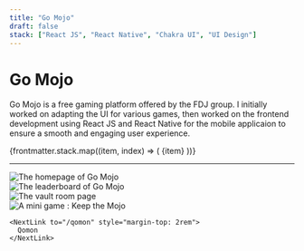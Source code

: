```yaml
---
title: "Go Mojo"
draft: false
stack: ["React JS", "React Native", "Chakra UI", "UI Design"]
---
```





# Go Mojo

<p class="intro">
  Go Mojo is a free gaming platform offered by the FDJ group. I initially worked
  on adapting the UI for various games, then worked on the frontend development
  using React JS and React Native for the mobile applicaion to ensure a smooth
  and engaging user experience.
</p>

<div class="tag-container">
  {frontmatter.stack.map((item, index) => (
    <span class="tag" key={index}>
      {item}
    </span>
  ))}
</div>

<hr />

<div class="container" style={{ display: "grid", gap: "4rem" }}>
  <section>
    <Card caption="The homepage">
      <div class="card-wrapper">
        <Image
          src={home}
          class="img-shadow"
          alt="The homepage of Go Mojo"
        />
      </div>
    </Card>
  </section>
  <section>
    <Card caption="The leaderboard">
      <div class="card-wrapper">
        <Image
          src={leaderboard}
          class="img-shadow"
          alt="The leaderboard of Go Mojo"
        />
      </div>
    </Card>
  </section>
  <section>
    <Card caption="The vault room page">
      <div class="card-wrapper">
        <Image
          src={vaultRoom}
          class="img-shadow"
          alt="The vault room page"
        />
      </div>
    </Card>
  </section>
  <section>
    <Card caption="A mini game : Keep the Mojo">
      <div class="card-wrapper">
        <Image
          src={keep}
          class="img-shadow"
          alt="A mini game : Keep the Mojo"
        />
      </div>
    </Card>

    <NextLink to="/qomon" style="margin-top: 2rem">
      Qomon
    </NextLink>


  </section>
</div>
